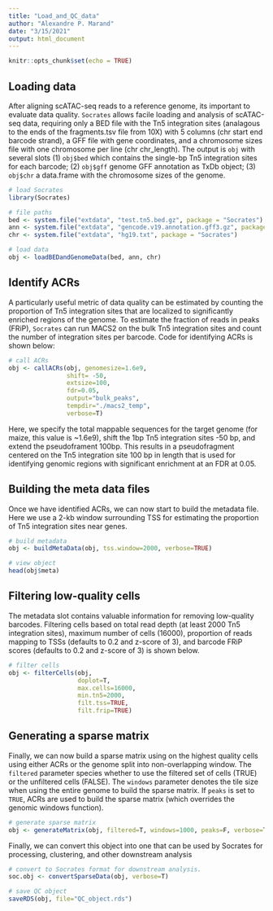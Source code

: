 ```yaml
---
title: "Load_and_QC_data"
author: "Alexandre P. Marand"
date: "3/15/2021"
output: html_document
---
```

```r
knitr::opts_chunk$set(echo = TRUE)
```

## Loading data

After aligning scATAC-seq reads to a reference genome, its important to evaluate data quality. `Socrates` allows facile loading and analysis of scATAC-seq data, requiring only a BED file with the Tn5 integration sites (analagous to the ends of the fragments.tsv file from 10X) with 5 columns (chr start end barcode strand), a GFF file with gene coordinates, and a chromosome sizes file with one chromosome per line (chr chr_length). The output is `obj` with several slots (1) `obj$bed` which contains the single-bp Tn5 integration sites for each barcode; (2) `obj$gff` genome GFF annotation as TxDb object; (3) `obj$chr` a data.frame with the chromosome sizes of the genome.

```r

# load Socrates
library(Socrates)

# file paths
bed <- system.file("extdata", "test.tn5.bed.gz", package = "Socrates")
ann <- system.file("extdata", "gencode.v19.annotation.gff3.gz", package = "Socrates")
chr <- system.file("extdata", "hg19.txt", package = "Socrates")

# load data
obj <- loadBEDandGenomeData(bed, ann, chr)

```

## Identify ACRs

A particularly useful metric of data quality can be estimated by counting the proportion of Tn5 integration sites that are localized to significantly enriched regions of the genome. To estimate the fraction of reads in peaks (FRiP), `Socrates` can run MACS2 on the bulk Tn5 integration sites and count the number of integration sites per barcode. Code for identifying ACRs is shown below:

```r

# call ACRs
obj <- callACRs(obj, genomesize=1.6e9, 
                shift= -50, 
                extsize=100,
                fdr=0.05,
                output="bulk_peaks", 
                tempdir="./macs2_temp", 
                verbose=T)

```

Here, we specify the total mappable sequences for the target genome (for maize, this value is ~1.6e9), shift the 1bp Tn5 integration sites -50 bp, and extend the pseudoframent 100bp. This results in a pseudofragment centered on the Tn5 integration site 100 bp in length that is used for identifying genomic regions with significant enrichment at an FDR at 0.05.


## Building the meta data files

Once we have identified ACRs, we can now start to build the metadata file. Here we use a 2-kb window surrounding TSS for estimating the proportion of Tn5 integration sites near genes. 

```r

# build metadata
obj <- buildMetaData(obj, tss.window=2000, verbose=TRUE)

# view object
head(obj$meta)

```


## Filtering low-quality cells

The metadata slot contains valuable information for removing low-quality barcodes. Filtering cells based on total read depth (at least 2000 Tn5 integration sites), maximum number of cells (16000), proportion of reads mapping to TSSs (defaults to 0.2 and z-score of 3), and barcode FRiP scores (defaults to 0.2 and z-score of 3) is shown below.

```r

# filter cells
obj <- filterCells(obj, 
                   doplot=T,
                   max.cells=16000,
                   min.tn5=2000,
                   filt.tss=TRUE, 
                   filt.frip=TRUE)

```

## Generating a sparse matrix 

Finally, we can now build a sparse matrix using on the highest quality cells using either ACRs or the genome split into non-overlapping window. The `filtered` parameter species whether to use the filtered set of cells (TRUE) or the unfiltered cells (FALSE). The `windows` parameter denotes the tile size when using the entire genome to build the sparse matrix. If `peaks` is set to `TRUE`, ACRs are used to build the sparse matrix (which overrides the genomic windows function). 

```r

# generate sparse matrix
obj <- generateMatrix(obj, filtered=T, windows=1000, peaks=F, verbose=T)

```

Finally, we can convert this object into one that can be used by Socrates for processing, clustering, and other downstream analysis

```r

# convert to Socrates format for downstream analysis. 
soc.obj <- convertSparseData(obj, verbose=T)

# save QC object
saveRDS(obj, file="QC_object.rds")

```
